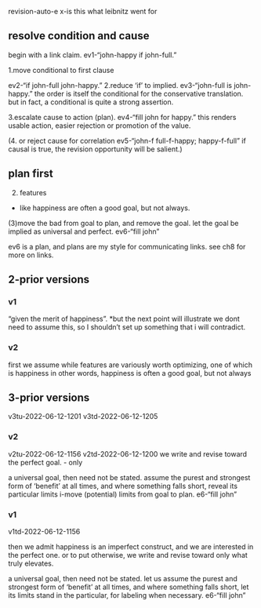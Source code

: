 revision-auto-e
x-is this what leibnitz went for

## resolve condition and cause
begin with a link claim.
  ev1-"john-happy if john-full."

1.move conditional to first clause

  ev2-"if john-full john-happy."
2.reduce 'if' to implied.
  ev3-"john-full is john-happy."
the order is itself the conditional
for the conservative translation.
but in fact, a conditional is quite a strong assertion.

3.escalate cause to action (plan).
  ev4-"fill john for happy."
this renders usable action,
easier rejection or promotion of the value.

(4. or reject cause for correlation
  ev5-"john-f full-f-happy; happy-f-full"
if causal is true, the revision opportunity will be salient.)

## plan first
(2) features 
- like happiness
are often a good goal, 
but not always.

(3)move the bad
from goal to plan,
and remove the goal.
let the goal be implied as
universal and perfect.
  ev6-"fill john"

ev6 is a plan,
and plans are my style for communicating links.
see ch8 for more on links.



## 2-prior versions
### v1
"given the merit of happiness".
*but the next point will illustrate we dont need to assume this, so I shouldn't set up something that i will contradict.

### v2
first we assume
while features are variously worth optimizing,
one of which is happiness
in other words, happiness 
is often a good goal, 
but not always

## 3-prior versions
v3tu-2022-06-12-1201
v3td-2022-06-12-1205

### v2
v2tu-2022-06-12-1156
v2td-2022-06-12-1200
we write and revise toward
the perfect goal.
- only

a universal goal, then
need not be stated.
assume the purest and strongest form
of 'benefit' at all times,
and where something falls short,
reveal its particular limits
i-move (potential) limits from goal to plan.
  e6-"fill john"

### v1
v1td-2022-06-12-1156

then we admit happiness is an imperfect construct,
and we are interested in the perfect one.
or to put otherwise,
we write and revise toward only what truly elevates.

a universal goal, then
need not be stated.
let us assume the purest and strongest form
of 'benefit' at all times,
and where something falls short,
let its limits stand in the particular,
for labeling when necessary.
  e6-"fill john"

